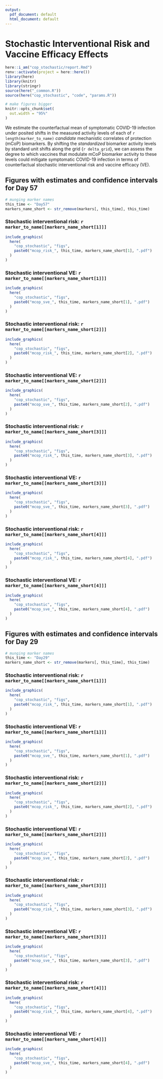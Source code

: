 ```yaml
---
output:
  pdf_document: default
  html_document: default
---
```


# Stochastic Interventional Risk and Vaccine Efficacy Effects {#cop-stochastic}

```r
here::i_am("cop_stochastic/report.Rmd")
renv::activate(project = here::here())
library(here)
library(knitr)
library(stringr)
source(here("_common.R"))
source(here("cop_stochastic", "code", "params.R"))

# make figures bigger
knitr::opts_chunk$set(
  out.width = "95%"
)
```

We estimate the counterfactual mean of symptomatic COVID-19 infection under
posited shifts in the measured activity levels of each of
`r length(marker_to_name)` _candidate_ mechanistic correlates of protection
(mCoP) biomarkers. By shifting the _standardized_ biomarker activity levels by
standard unit shifts along the grid {`r delta_grid`}, we can assess the degree
to which vaccines that modulate mCoP biomarker activity to these levels could
mitigate symptomatic COVID-19 infection in terms of counterfactual stochastic
interventional risk and vaccine efficacy (VE).

## Figures with estimates and confidence intervals for Day 57 {#sve-day57}

```r
# munging marker names
this_time <- "Day57"
markers_name_short <- str_remove(markers[, this_time], this_time)
```

### Stochastic interventional risk: `r marker_to_name[[markers_name_short[1]]]`

```r
include_graphics(
  here(
    "cop_stochastic", "figs",
    paste0("mcop_risk_", this_time, markers_name_short[1], ".pdf")
  )
)
```

\clearpage

### Stochastic interventional VE: `r marker_to_name[[markers_name_short[1]]]`

```r
include_graphics(
  here(
    "cop_stochastic", "figs",
    paste0("mcop_sve_", this_time, markers_name_short[1], ".pdf")
  )
)
```

\clearpage

### Stochastic interventional risk: `r marker_to_name[[markers_name_short[2]]]`

```r
include_graphics(
  here(
    "cop_stochastic", "figs",
    paste0("mcop_risk_", this_time, markers_name_short[2], ".pdf")
  )
)
```

\clearpage

### Stochastic interventional VE: `r marker_to_name[[markers_name_short[2]]]`

```r
include_graphics(
  here(
    "cop_stochastic", "figs",
    paste0("mcop_sve_", this_time, markers_name_short[2], ".pdf")
  )
)
```

\clearpage

### Stochastic interventional risk: `r marker_to_name[[markers_name_short[3]]]`

```r
include_graphics(
  here(
    "cop_stochastic", "figs",
    paste0("mcop_risk_", this_time, markers_name_short[3], ".pdf")
  )
)
```

\clearpage

### Stochastic interventional VE: `r marker_to_name[[markers_name_short[3]]]`

```r
include_graphics(
  here(
    "cop_stochastic", "figs",
    paste0("mcop_sve_", this_time, markers_name_short[3], ".pdf")
  )
)
```

\clearpage

### Stochastic interventional risk: `r marker_to_name[[markers_name_short[4]]]`

```r
include_graphics(
  here(
    "cop_stochastic", "figs",
    paste0("mcop_risk_", this_time, markers_name_short[4], ".pdf")
  )
)
```

\clearpage

### Stochastic interventional VE: `r marker_to_name[[markers_name_short[4]]]`

```r
include_graphics(
  here(
    "cop_stochastic", "figs",
    paste0("mcop_sve_", this_time, markers_name_short[4], ".pdf")
  )
)
```

\clearpage

## Figures with estimates and confidence intervals for Day 29 {#sve-day29}

```r
# munging marker names
this_time <- "Day29"
markers_name_short <- str_remove(markers[, this_time], this_time)
```

### Stochastic interventional risk: `r marker_to_name[[markers_name_short[1]]]`

```r
include_graphics(
  here(
    "cop_stochastic", "figs",
    paste0("mcop_risk_", this_time, markers_name_short[1], ".pdf")
  )
)
```

\clearpage

### Stochastic interventional VE: `r marker_to_name[[markers_name_short[1]]]`

```r
include_graphics(
  here(
    "cop_stochastic", "figs",
    paste0("mcop_sve_", this_time, markers_name_short[1], ".pdf")
  )
)
```

\clearpage

### Stochastic interventional risk: `r marker_to_name[[markers_name_short[2]]]`

```r
include_graphics(
  here(
    "cop_stochastic", "figs",
    paste0("mcop_risk_", this_time, markers_name_short[2], ".pdf")
  )
)
```

\clearpage

### Stochastic interventional VE: `r marker_to_name[[markers_name_short[2]]]`

```r
include_graphics(
  here(
    "cop_stochastic", "figs",
    paste0("mcop_sve_", this_time, markers_name_short[2], ".pdf")
  )
)
```

\clearpage

### Stochastic interventional risk: `r marker_to_name[[markers_name_short[3]]]`

```r
include_graphics(
  here(
    "cop_stochastic", "figs",
    paste0("mcop_risk_", this_time, markers_name_short[3], ".pdf")
  )
)
```

\clearpage

### Stochastic interventional VE: `r marker_to_name[[markers_name_short[3]]]`

```r
include_graphics(
  here(
    "cop_stochastic", "figs",
    paste0("mcop_sve_", this_time, markers_name_short[3], ".pdf")
  )
)
```

\clearpage

### Stochastic interventional risk: `r marker_to_name[[markers_name_short[4]]]`

```r
include_graphics(
  here(
    "cop_stochastic", "figs",
    paste0("mcop_risk_", this_time, markers_name_short[4], ".pdf")
  )
)
```

\clearpage

### Stochastic interventional VE: `r marker_to_name[[markers_name_short[4]]]`

```r
include_graphics(
  here(
    "cop_stochastic", "figs",
    paste0("mcop_sve_", this_time, markers_name_short[4], ".pdf")
  )
)
```
